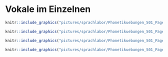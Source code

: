 # Vokale im Einzelnen {#sec-vokale}

```r
knitr::include_graphics("pictures/sprachlabor/Phonetikuebungen_S01_Page17.png")
```


```r
knitr::include_graphics("pictures/sprachlabor/Phonetikuebungen_S01_Page18.png")
```


```r
knitr::include_graphics("pictures/sprachlabor/Phonetikuebungen_S01_Page19.png")
```

```r
knitr::include_graphics("pictures/sprachlabor/Phonetikuebungen_S01_Page20.png")
```


